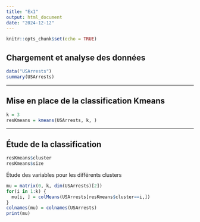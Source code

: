 ```yaml
---
title: "Ex1"
output: html_document
date: "2024-12-12"
---
```


```r
knitr::opts_chunk$set(echo = TRUE)
```

## Chargement et analyse des données

```r
data("USArrests")
summary(USArrests)
```

------------------------------------------------------------------------

## Mise en place de la classification Kmeans 

```r
k = 3
resKmeans = kmeans(USArrests, k, )
```

------------------------------------------------------------------------
## Étude de la classification
```r
resKmeans$cluster
resKmeans$size
```
Étude des variables pour les différents clusters

```r
mu = matrix(0, k, dim(USArrests)[2])
for(i in 1:k) {
  mu[i, ] = colMeans(USArrests[resKmeans$cluster==i,])
}
colnames(mu) = colnames(USArrests)
print(mu)
```